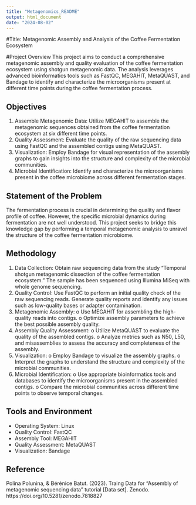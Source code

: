 ```yaml
---
title: "Metagenomics_README"
output: html_document
date: "2024-08-02"
---
```


#Title: Metagenomic Assembly and Analysis of the Coffee Fermentation Ecosystem


#Project Overview
This project aims to conduct a comprehensive metagenomic assembly and quality evaluation of the coffee fermentation ecosystem using shotgun metagenomic data. The analysis leverages advanced bioinformatics tools such as FastQC, MEGAHIT, MetaQUAST, and Bandage to identify and characterize the microorganisms present at different time points during the coffee fermentation process.


## Objectives
1.	Assemble Metagenomic Data: Utilize MEGAHIT to assemble the metagenomic sequences obtained from the coffee fermentation ecosystem at six different time points.
2.	Quality Assessment: Evaluate the quality of the raw sequencing data using FastQC and the assembled contigs using MetaQUAST.
3.	Visualization: Employ Bandage for visual representation of the assembly graphs to gain insights into the structure and complexity of the microbial communities.
4.	Microbial Identification: Identify and characterize the microorganisms present in the coffee microbiome across different fermentation stages.


## Statement of the Problem
The fermentation process is crucial in determining the quality and flavor profile of coffee. However, the specific microbial dynamics during fermentation are not well understood. This project seeks to bridge this knowledge gap by performing a temporal metagenomic analysis to unravel the structure of the coffee fermentation microbiome.



## Methodology


1.	Data Collection:
Obtain raw sequencing data from the study "Temporal shotgun metagenomic dissection of the coffee fermentation ecosystem."
The sample has been sequenced using Illumina MiSeq with whole genome sequencing.
2.	Quality Control:
Use FastQC to perform an initial quality check of the raw sequencing reads.
Generate quality reports and identify any issues such as low-quality bases or adapter contamination.
3.	Metagenomic Assembly:
o	Use MEGAHIT for assembling the high-quality reads into contigs.
o	Optimize assembly parameters to achieve the best possible assembly quality.
4.	Assembly Quality Assessment:
o	Utilize MetaQUAST to evaluate the quality of the assembled contigs.
o	Analyze metrics such as N50, L50, and misassemblies to assess the accuracy and completeness of the assembly.
5.	Visualization:
o	Employ Bandage to visualize the assembly graphs.
o	Interpret the graphs to understand the structure and complexity of the microbial communities.
6.	Microbial Identification:
o	Use appropriate bioinformatics tools and databases to identify the microorganisms present in the assembled contigs.
o	Compare the microbial communities across different time points to observe temporal changes.


## Tools and Environment
* Operating System: Linux
* Quality Control: FastQC
* Assembly Tool: MEGAHIT
* Quality Assessment: MetaQUAST
* Visualization: Bandage

## Reference
Polina Polunina, & Bérénice Batut. (2023). Traing Data for "Assembly of metagenomic sequencing data" tutorial [Data set]. Zenodo. https://doi.org/10.5281/zenodo.7818827


